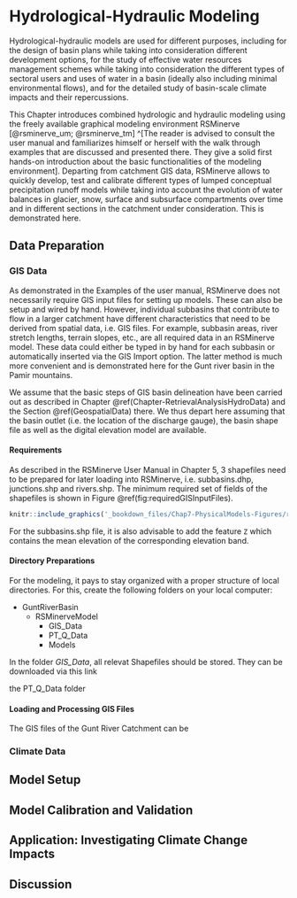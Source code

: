 # Hydrological-Hydraulic Modeling {#HydroModelsPhysicalModels}

Hydrological-hydraulic models are used for different purposes, including for the design of basin plans while taking into consideration different development options, for the study of effective water resources management schemes while taking into consideration the different types of sectoral users and uses of water in a basin (ideally also including minimal environmental flows), and for the detailed study of basin-scale climate impacts and their repercussions.

This Chapter introduces combined hydrologic and hydraulic modeling using the freely available graphical modeling environment RSMinerve [@rsminerve_um; @rsminerve_tm] \^[The reader is advised to consult the user manual and familiarizes himself or herself with the walk through examples that are discussed and presented there. They give a solid first hands-on introduction about the basic functionalities of the modeling environment]. Departing from catchment GIS data, RSMinerve allows to quickly develop, test and calibrate different types of lumped conceptual precipitation runoff models while taking into account the evolution of water balances in glacier, snow, surface and subsurface compartments over time and in different sections in the catchment under consideration. This is demonstrated here.

## Data Preparation

### GIS Data

As demonstrated in the Examples of the user manual, RSMinerve does not necessarily require GIS input files for setting up models. These can also be setup and wired by hand. However, individual subbasins that contribute to flow in a larger catchment have different characteristics that need to be derived from spatial data, i.e. GIS files. For example, subbasin areas, river stretch lengths, terrain slopes, etc., are all required data in an RSMinerve model. These data could either be typed in by hand for each subbasin or automatically inserted via the GIS Import option. The latter method is much more convenient and is demonstrated here for the Gunt river basin in the Pamir mountains.

We assume that the basic steps of GIS basin delineation have been carried out as described in Chapter \@ref(Chapter-RetrievalAnalysisHydroData) and the Section \@ref(GeospatialData) there. We thus depart here assuming that the basin outlet (i.e. the location of the discharge gauge), the basin shape file as well as the digital elevation model are available.

#### Requirements

As described in the RSMinerve User Manual in Chapter 5, 3 shapefiles need to be prepared for later loading into RSMinerve, i.e. subbasins.dhp, junctions.shp and rivers.shp. The minimum required set of fields of the shapefiles is shown in Figure \@ref(fig:requiredGISInputFiles).

```r
knitr::include_graphics('_bookdown_files/Chap7-PhysicalModels-Figures/required_GIS_Input_Files.png')
```

For the subbasins.shp file, it is also advisable to add the feature `Z` which contains the mean elevation of the corresponding elevation band.

#### Directory Preparations

For the modeling, it pays to stay organized with a proper structure of local directories. For this, create the following folders on your local computer:

-   GuntRiverBasin
    -   RSMinerveModel
        -   GIS_Data
        -   PT_Q_Data
        -   Models

In the folder *GIS_Data*, all relevat Shapefiles should be stored. They can be downloaded via this link


the PT_Q_Data folder

#### Loading and Processing GIS Files

The GIS files of the Gunt River Catchment can be

### Climate Data

## Model Setup

## Model Calibration and Validation

## Application: Investigating Climate Change Impacts

## Discussion
